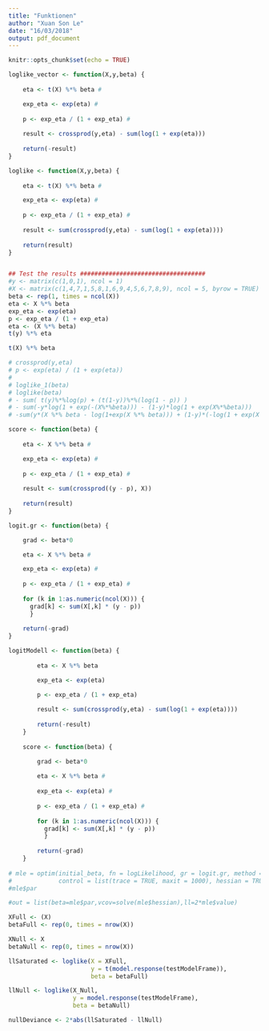 ```yaml
---
title: "Funktionen"
author: "Xuan Son Le"
date: "16/03/2018"
output: pdf_document
---
```


```r
knitr::opts_chunk$set(echo = TRUE)
```


######################################################################################

```r
loglike_vector <- function(X,y,beta) {
    
    eta <- t(X) %*% beta #

    exp_eta <- exp(eta) # 
    
    p <- exp_eta / (1 + exp_eta) # 
    
    result <- crossprod(y,eta) - sum(log(1 + exp(eta)))
    
    return(-result) 
}

loglike <- function(X,y,beta) {
    
    eta <- t(X) %*% beta #

    exp_eta <- exp(eta) # 
    
    p <- exp_eta / (1 + exp_eta) # 
    
    result <- sum(crossprod(y,eta) - sum(log(1 + exp(eta))))
    
    return(result) 
}


## Test the results ###################################
#y <- matrix(c(1,0,1), ncol = 1)
#X <- matrix(c(1,4,7,1,5,8,1,6,9,4,5,6,7,8,9), ncol = 5, byrow = TRUE)
beta <- rep(1, times = ncol(X))
eta <- X %*% beta
exp_eta <- exp(eta)
p <- exp_eta / (1 + exp_eta)
eta <- (X %*% beta)
t(y) %*% eta

t(X) %*% beta

# crossprod(y,eta)
# p <- exp(eta) / (1 + exp(eta))
# 
# loglike_1(beta)
# loglike(beta)
# - sum( t(y)%*%log(p) + (t(1-y))%*%(log(1 - p)) )
# - sum(-y*log(1 + exp(-(X%*%beta))) - (1-y)*log(1 + exp(X%*%beta)))
# -sum(y*(X %*% beta - log(1+exp(X %*% beta))) + (1-y)*(-log(1 + exp(X %*% beta))))


```


```r
score <- function(beta) {
    
    eta <- X %*% beta #

    exp_eta <- exp(eta) # 
    
    p <- exp_eta / (1 + exp_eta) # 
    
    result <- sum(crossprod((y - p), X))
    
    return(result)
}

logit.gr <- function(beta) {

    grad <- beta*0

    eta <- X %*% beta #

    exp_eta <- exp(eta) # 
    
    p <- exp_eta / (1 + exp_eta) # 
    
    for (k in 1:as.numeric(ncol(X))) { 
      grad[k] <- sum(X[,k] * (y - p))
      }
    
    return(-grad)
}
```


```r

logitModell <- function(beta) {
        
        eta <- X %*% beta

        exp_eta <- exp(eta)

        p <- exp_eta / (1 + exp_eta)
        
        result <- sum(crossprod(y,eta) - sum(log(1 + exp(eta))))
        
        return(-result) 
    }
    
    score <- function(beta) {

        grad <- beta*0
    
        eta <- X %*% beta #
    
        exp_eta <- exp(eta) # 
        
        p <- exp_eta / (1 + exp_eta) # 
        
        for (k in 1:as.numeric(ncol(X))) { 
          grad[k] <- sum(X[,k] * (y - p))
          }
        
        return(-grad) 
    }
    
# mle = optim(initial_beta, fn = logLikelihood, gr = logit.gr, method = "BFGS", 
#             control = list(trace = TRUE, maxit = 1000), hessian = TRUE)
#mle$par

#out = list(beta=mle$par,vcov=solve(mle$hessian),ll=2*mle$value)
```

```r

XFull <- (X)
betaFull <- rep(0, times = nrow(X))

XNull <- X
betaNull <- rep(0, times = nrow(X))

llSaturated <- loglike(X = XFull,
                       y = t(model.response(testModelFrame)),
                       beta = betaFull)

llNull <- loglike(X_Null,
                  y = model.response(testModelFrame), 
                  beta = betaNull)

nullDeviance <- 2*abs(llSaturated - llNull)
```

